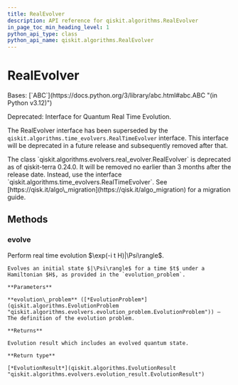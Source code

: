 ```yaml
---
title: RealEvolver
description: API reference for qiskit.algorithms.RealEvolver
in_page_toc_min_heading_level: 1
python_api_type: class
python_api_name: qiskit.algorithms.RealEvolver
---
```


# RealEvolver

<Class id="qiskit.algorithms.RealEvolver" isDedicatedPage={true} github="https://github.com/qiskit/qiskit/tree/stable/0.25/qiskit/algorithms/evolvers/real_evolver.py" signature="qiskit.algorithms.RealEvolver">
  Bases: [`ABC`](https://docs.python.org/3/library/abc.html#abc.ABC "(in Python v3.12)")

  Deprecated: Interface for Quantum Real Time Evolution.

  The RealEvolver interface has been superseded by the `qiskit.algorithms.time_evolvers.RealTimeEvolver` interface. This interface will be deprecated in a future release and subsequently removed after that.

  <Admonition title="Deprecated since version 0.24.0" type="danger">
    The class `qiskit.algorithms.evolvers.real_evolver.RealEvolver` is deprecated as of qiskit-terra 0.24.0. It will be removed no earlier than 3 months after the release date. Instead, use the interface `qiskit.algorithms.time_evolvers.RealTimeEvolver`. See [https://qisk.it/algo\_migration](https://qisk.it/algo_migration) for a migration guide.
  </Admonition>

  ## Methods

  ### evolve

  <Function id="qiskit.algorithms.RealEvolver.evolve" signature="abstract evolve(evolution_problem)">
    Perform real time evolution $\exp(-i t H)|\Psi\rangle$.

    Evolves an initial state $|\Psi\rangle$ for a time $t$ under a Hamiltonian $H$, as provided in the `evolution_problem`.

    **Parameters**

    **evolution\_problem** ([*EvolutionProblem*](qiskit.algorithms.EvolutionProblem "qiskit.algorithms.evolvers.evolution_problem.EvolutionProblem")) – The definition of the evolution problem.

    **Returns**

    Evolution result which includes an evolved quantum state.

    **Return type**

    [*EvolutionResult*](qiskit.algorithms.EvolutionResult "qiskit.algorithms.evolvers.evolution_result.EvolutionResult")
  </Function>
</Class>

